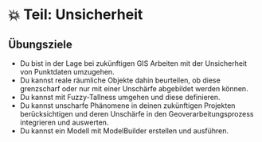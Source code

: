 # 💥 Teil: Unsicherheit {#sec-unsicherheit}

:::{.callout-note}
## Übungsziele

- Du bist in der Lage bei zukünftigen GIS Arbeiten mit der Unsicherheit von Punktdaten umzugehen.
- Du kannst reale räumliche Objekte dahin beurteilen, ob diese grenzscharf oder nur mit einer Unschärfe abgebildet werden können.
- Du kannst mit Fuzzy-Tallness umgehen und diese definieren.
- Du kannst unscharfe Phänomene in deinen zukünftigen Projekten berücksichtigen und deren Unschärfe in den Geoverarbeitungsprozess integrieren und auswerten.
- Du kannst ein Modell mit ModelBuilder erstellen und ausführen.
:::
